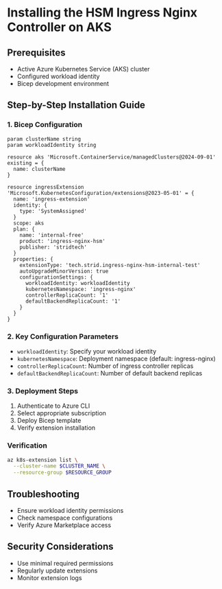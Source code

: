 # Installing the HSM Ingress Nginx Controller on AKS

## Prerequisites

- Active Azure Kubernetes Service (AKS) cluster
- Configured workload identity
- Bicep development environment

## Step-by-Step Installation Guide

### 1. Bicep Configuration

```bicep
param clusterName string
param workloadIdentity string

resource aks 'Microsoft.ContainerService/managedClusters@2024-09-01' existing = {
  name: clusterName
}

resource ingressExtension 'Microsoft.KubernetesConfiguration/extensions@2023-05-01' = {
  name: 'ingress-extension'
  identity: {
    type: 'SystemAssigned'
  }
  scope: aks
  plan: {
    name: 'internal-free'
    product: 'ingress-nginx-hsm'
    publisher: 'stridtech'
  }
  properties: {
    extensionType: 'tech.strid.ingress-nginx-hsm-internal-test'
    autoUpgradeMinorVersion: true
    configurationSettings: {
      workloadIdentity: workloadIdentity
      kubernetesNamespace: 'ingress-nginx'
      controllerReplicaCount: '1'
      defaultBackendReplicaCount: '1'
    }
  }
}
```

### 2. Key Configuration Parameters

- `workloadIdentity`: Specify your workload identity
- `kubernetesNamespace`: Deployment namespace (default: ingress-nginx)
- `controllerReplicaCount`: Number of ingress controller replicas
- `defaultBackendReplicaCount`: Number of default backend replicas

### 3. Deployment Steps

1. Authenticate to Azure CLI
2. Select appropriate subscription
3. Deploy Bicep template
4. Verify extension installation

### Verification

```bash
az k8s-extension list \
  --cluster-name $CLUSTER_NAME \
  --resource-group $RESOURCE_GROUP
```

## Troubleshooting

- Ensure workload identity permissions
- Check namespace configurations
- Verify Azure Marketplace access

## Security Considerations

- Use minimal required permissions
- Regularly update extensions
- Monitor extension logs
